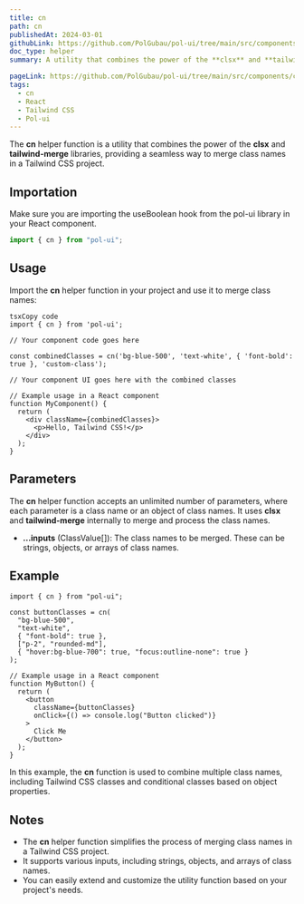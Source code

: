 ```yaml
---
title: cn
path: cn
publishedAt: 2024-03-01
githubLink: https://github.com/PolGubau/pol-ui/tree/main/src/components/cn
doc_type: helper
summary: A utility that combines the power of the **clsx** and **tailwind-merge** libraries, providing a seamless way to merge class names in a Tailwind CSS project

pageLink: https://github.com/PolGubau/pol-ui/tree/main/src/components/cn
tags:
  - cn
  - React
  - Tailwind CSS
  - Pol-ui
---
```


The **cn** helper function is a utility that combines the power of the **clsx** and **tailwind-merge** libraries, providing a seamless way to merge class names in a Tailwind CSS project.

## Importation

Make sure you are importing the useBoolean hook from the pol-ui library in your React component.

```jsx
import { cn } from "pol-ui";
```

## Usage

Import the **cn** helper function in your project and use it to merge class names:

```tsx
tsxCopy code
import { cn } from 'pol-ui';

// Your component code goes here

const combinedClasses = cn('bg-blue-500', 'text-white', { 'font-bold': true }, 'custom-class');

// Your component UI goes here with the combined classes

// Example usage in a React component
function MyComponent() {
  return (
    <div className={combinedClasses}>
      <p>Hello, Tailwind CSS!</p>
    </div>
  );
}

```

## Parameters

The **cn** helper function accepts an unlimited number of parameters, where each parameter is a class name or an object of class names. It uses **clsx** and **tailwind-merge** internally to merge and process the class names.

- **...inputs** (ClassValue[]): The class names to be merged. These can be strings, objects, or arrays of class names.

## Example

```tsx
import { cn } from "pol-ui";

const buttonClasses = cn(
  "bg-blue-500",
  "text-white",
  { "font-bold": true },
  ["p-2", "rounded-md"],
  { "hover:bg-blue-700": true, "focus:outline-none": true }
);

// Example usage in a React component
function MyButton() {
  return (
    <button
      className={buttonClasses}
      onClick={() => console.log("Button clicked")}
    >
      Click Me
    </button>
  );
}
```

In this example, the **cn** function is used to combine multiple class names, including Tailwind CSS classes and conditional classes based on object properties.

## Notes

- The **cn** helper function simplifies the process of merging class names in a Tailwind CSS project.
- It supports various inputs, including strings, objects, and arrays of class names.
- You can easily extend and customize the utility function based on your project's needs.
